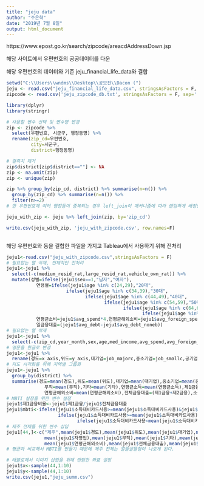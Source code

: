 ```yaml
---
title: "jeju data"
author: "주은혁"
date: "2019년 7월 8일"
output: html_document
---
```

https://www.epost.go.kr/search/zipcode/areacdAddressDown.jsp

해당 사이트에서 우편번호의 공공데이터를 다운

해당 우편번호의 데이터와 기존 jeju_financial_life_data와 결합

```r
setwd("C:\\Users\\wndms\\Desktop\\공모전\\Dacon (")
jeju <- read.csv("jeju_financial_life_data.csv", stringsAsFactors = F, fileEncoding = "UTF8")
zipcode <- read.csv('jeju_zipcode_db.txt', stringsAsFactors = F, sep='|')

library(dplyr)
library(stringr)

# 사용할 변수 선택 및 변수명 변경
zip <- zipcode %>%
  select(우편번호, 시군구, 행정동명) %>%
  rename(zip_cd=우편번호,
         city=시군구,
         district=행정동명)

# 결측치 제거
zip$district[zip$district==""] <- NA
zip <- na.omit(zip)
zip <- unique(zip)

zip %>% group_by(zip_cd, district) %>% summarise(n=n()) %>% 
  group_by(zip_cd) %>% summarise(n=n()) %>% 
  filter(n>=2)
# 한 우편번호에 여러 행정동이 중복되는 경우 left_join이 매커니즘에 따라 랜덤하게 배정한다.

jeju_with_zip <- jeju %>% left_join(zip, by='zip_cd')

write.csv(jeju_with_zip, 'jeju_with_zipcode.csv', row.names=F)



```

해당 우편번호와 동을 결합한 파일을 가지고 Tableau에서 사용하기 위해 전처리

```r
jeju1<-read.csv("jeju_with_zipcode.csv",stringsAsFactors = F)
# 필요없는 열 삭제, 전체적인 전처리
jeju1<-jeju1 %>% 
  select(-c(medium_resid_rat,large_resid_rat,vehicle_own_rat)) %>% 
  mutate(성별=ifelse(jeju1$sex==1,"남자","여자"),
           연령별=ifelse(jeju1$age %in% c(24,29),"20대",
                      ifelse(jeju1$age %in% c(34,39),"30대",
                             ifelse(jeju1$age %in% c(44,49),"40대",
                                    ifelse(jeju1$age %in% c(54,59),"50대",
                                           ifelse(jeju1$age %in% c(64,69),"60대",
                                                  ifelse(jeju1$age %in% c(74,79),"70대","기타")))))),
           연평균소비=jeju1$avg_spend*4,연평균해외소비=jeju1$avg_foreign_spend*4, # avg_spend는 3개월 평균 소비
           일금융대출=(jeju1$avg_debt-jeju1$avg_debt_noneb))
# 필요없는 열 삭제
jeju1<-jeju1 %>% 
  select(-c(zip_cd,year_month,sex,age,med_income,avg_spend,avg_foreign_spend,avg_debt,avg_debt_credit,avg_debt_mortgage,avg_debt_deposit,avg_debt_collateral))
# 영문을 한글로 변경
jeju1<-jeju1 %>% 
  rename(경도=x_axis,위도=y_axis,대기업=job_majorc,중소기업=job_smallc,공기업=job_public,전문직=job_profession,자영업=job_self,무직=job_none,기타=job_other,연평균소득=avg_income,제2금융=avg_debt_noneb,제1금융=일금융대출)
# 지도 시각화를 위해 지역별 그룹화
jeju1<-jeju1 %>% 
  group_by(district) %>% 
  summarise(경도=mean(경도),위도=mean(위도),대기업=mean(대기업),중소기업=mean(중소기업),공기업=mean(공기업),전문직=mean(전문직),자영업=mean(자영업),
              무직=mean(무직),기타=mean(기타),연평균소득=mean(연평균소득),제1금융=mean(제1금융),제2금융=mean(제2금융),연평균소비=mean(연평균소비),
              연평균해외소비=mean(연평균해외소비),전체금융대출=(제1금융+제2금융),소득대비카드사용=(연평균소득/연평균소비))
# MBTI 설정을 위한 변수 설정
jeju1$제1금융비율<-jeju1$제1금융/jeju1$전체금융대출
jeju1$mbti<-ifelse(jeju1$소득대비카드사용>=mean(jeju1$소득대비카드사용)&jeju1$제1금융비율>=mean(jeju1$제1금융비율),"알뜰살뜰형",
                   ifelse(jeju1$소득대비카드사용>=mean(jeju1$소득대비카드사용)&jeju1$제1금융비율<mean(jeju1$제1금융비율),"눈앞캄캄형형",
                          ifelse(jeju1$소득대비카드사용<mean(jeju1$소득대비카드사용)&jeju1$제1금융비율>=mean(jeju1$제1금융비율),"흥청망청형","위태위태형")))
# 제주 전체를 위한 변수 삽입
jeju1[44,]<-c("제주",mean(jeju1$경도),mean(jeju1$위도),mean(jeju1$대기업),mean(jeju1$중소기업),mean(jeju1$공기업),mean(jeju1$전문직),
              mean(jeju1$자영업),mean(jeju1$무직),mean(jeju1$기타),mean(jeju1$연평균소득),mean(jeju1$제1금융),mean(jeju1$제2금융),mean(jeju1$연평균소비),
              mean(jeju1$연평균해외소비),mean(jeju1$전체금융대출),mean(jeju1$소득대비카드사용),mean(jeju1$제1금융비율),"알뜰살뜰형") 
# 평균과 비교해서 MBTI를 만들기 때문에 제주 전체는 알뜰살뜰형이 나오게 된다. 

# 태블로에서 이미지 삽입을 위해 랜덤한 좌표 설정
jeju1$x<-sample(44,1:10)
jeju1$y<-sample(44,1:10)
write.csv(jeju1,"jeju_summ.csv")



```